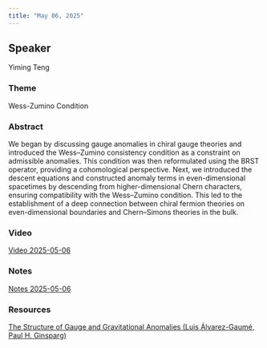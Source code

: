 ```yaml
---
title: "May 06, 2025"
---
```


## Speaker
Yiming Teng

### Theme
Wess-Zumino Condition 

### Abstract
We began by discussing gauge anomalies in chiral gauge theories and introduced the Wess–Zumino consistency condition as a constraint on admissible anomalies. This condition was then reformulated using the BRST operator, providing a cohomological perspective. Next, we introduced the descent equations and constructed anomaly terms in even-dimensional spacetimes by descending from higher-dimensional Chern characters, ensuring compatibility with the Wess–Zumino condition. This led to the establishment of a deep connection between chiral fermion theories on even-dimensional boundaries and Chern–Simons theories in the bulk.

### Video  
[Video 2025-05-06](https://drive.google.com/file/d/1AFW39TjtSB9vfV2sQGAmt9oko9YoKJGT/view?usp=sharing)

### Notes  
[Notes 2025-05-06](https://drive.google.com/file/d/1VwHJUzbNwJHgM4D3sVbUCpepw_UpLdo3/view?usp=sharing)

### Resources  
[The Structure of Gauge and Gravitational Anomalies (Luis Álvarez-Gaumé, Paul H. Ginsparg)](https://drive.google.com/file/d/1M799AKMq4QRIl1FmXDGCUIhiouesn8so/view?usp=sharing)